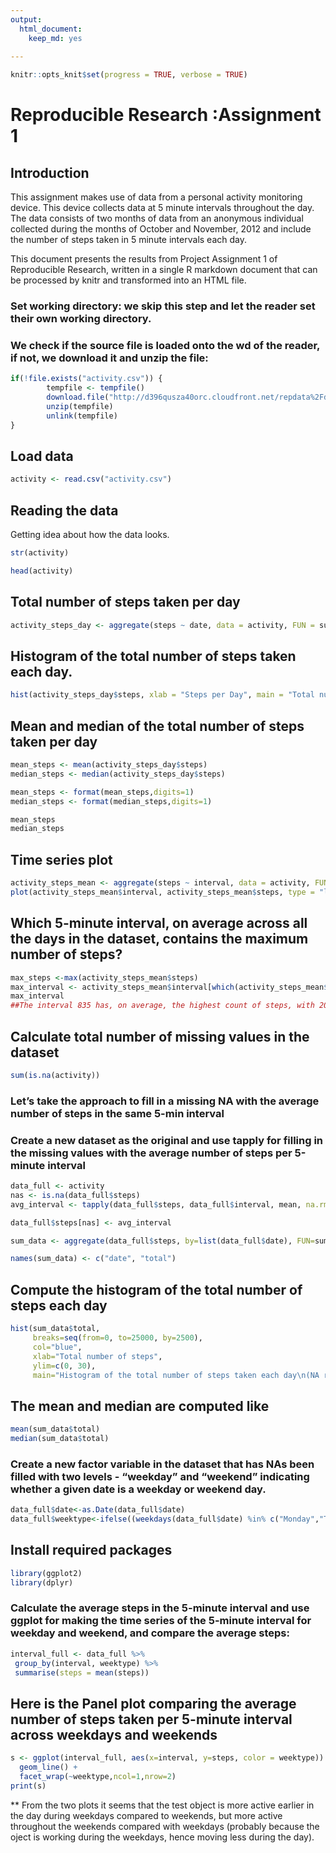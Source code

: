 ---
output:
  html_document: 
    keep_md: yes
  
---


```{r package_options, include=FALSE}
knitr::opts_knit$set(progress = TRUE, verbose = TRUE)
```

# Reproducible Research :Assignment 1

## Introduction
This assignment makes use of data from a personal activity monitoring device. This device collects data at 5 minute intervals throughout the day. The data consists of two months of data from an anonymous individual collected during the months of October and November, 2012 and include the number of steps taken in 5 minute intervals each day.

This document presents the results from Project Assignment 1 of Reproducible Research, written in a single R markdown document that can be processed by knitr and transformed into an HTML file.



### Set working directory: we skip this step and let the reader set their own working directory. 

### We check if the source file is loaded onto the wd of the reader, if not, we download it and unzip the file:
```{r}

if(!file.exists("activity.csv")) {
        tempfile <- tempfile()
        download.file("http://d396qusza40orc.cloudfront.net/repdata%2Fdata%2Factivity.zip",destfile = tempfile)
        unzip(tempfile)
        unlink(tempfile)
}
```

## Load data
```{r}
activity <- read.csv("activity.csv")
```

## Reading the data
Getting idea about how the data looks.

```{r}
str(activity)

head(activity)

```



## Total number of steps taken per day


```{r}
activity_steps_day <- aggregate(steps ~ date, data = activity, FUN = sum, na.rm = TRUE)
```

## Histogram of the total number of steps taken each day.

```{r}
hist(activity_steps_day$steps, xlab = "Steps per Day", main = "Total number of steps taken per day", col = "red")
```

## Mean and median of the total number of steps taken per day

```{r}
mean_steps <- mean(activity_steps_day$steps)
median_steps <- median(activity_steps_day$steps)

mean_steps <- format(mean_steps,digits=1)
median_steps <- format(median_steps,digits=1)

mean_steps
median_steps
```

## Time series plot

```{r}
activity_steps_mean <- aggregate(steps ~ interval, data = activity, FUN = mean, na.rm = TRUE)
plot(activity_steps_mean$interval, activity_steps_mean$steps, type = "l", col = "blue", xlab = "Intervals", ylab = "Total steps per interval", main = "Number of steps per interval (averaged) (NA removed)")
```


## Which 5-minute interval, on average across all the days in the dataset, contains the maximum number of steps?

```{r}
max_steps <-max(activity_steps_mean$steps)
max_interval <- activity_steps_mean$interval[which(activity_steps_mean$steps == max_steps)]
max_interval
##The interval 835 has, on average, the highest count of steps, with 206 steps
```

## Calculate total number of missing values in the dataset
```{r}
sum(is.na(activity))
```

### Let's take the approach to fill in a missing NA with the average number of steps in the same 5-min interval
### Create a new dataset as the original and use tapply for filling in the missing values with the average number of steps per 5-minute interval

```{r}
data_full <- activity
nas <- is.na(data_full$steps)
avg_interval <- tapply(data_full$steps, data_full$interval, mean, na.rm=TRUE)

data_full$steps[nas] <- avg_interval

sum_data <- aggregate(data_full$steps, by=list(data_full$date), FUN=sum)

names(sum_data) <- c("date", "total")
```

## Compute the histogram of the total number of steps each day

```{r}
hist(sum_data$total, 
     breaks=seq(from=0, to=25000, by=2500),
     col="blue", 
     xlab="Total number of steps", 
     ylim=c(0, 30), 
     main="Histogram of the total number of steps taken each day\n(NA replaced by mean value)")
```     


## The mean and median are computed like

```{r}
mean(sum_data$total)
median(sum_data$total)
```

### Create a new factor variable in the dataset that has NAs been filled with two levels - "weekday" and "weekend" indicating whether a given date is a weekday or weekend day.

```{r}
data_full$date<-as.Date(data_full$date)
data_full$weektype<-ifelse((weekdays(data_full$date) %in% c("Monday","Tuesday","Wednesday","Thursday","Friday")), "weekday","weekend")
```

## Install required packages
```{r}
library(ggplot2)
library(dplyr)
```


### Calculate the average steps in the 5-minute interval and use ggplot for making the time series of the 5-minute interval for weekday and weekend, and compare the average steps:



```{r}
interval_full <- data_full %>%
 group_by(interval, weektype) %>%
 summarise(steps = mean(steps))
```
## Here is the Panel plot comparing the average number of steps taken per 5-minute interval across weekdays and weekends

```{r}
s <- ggplot(interval_full, aes(x=interval, y=steps, color = weektype)) +
  geom_line() +
  facet_wrap(~weektype,ncol=1,nrow=2)
print(s)
```


** From the two plots it seems that the test object is more active earlier in the day during weekdays compared to weekends, but more active throughout the weekends compared with weekdays (probably because the oject is working during the weekdays, hence moving less during the day).















